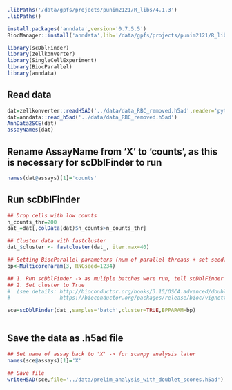 
```r
.libPaths('/data/gpfs/projects/punim2121/R_libs/4.1.3')
.libPaths()
```

```r
install.packages('anndata',version='0.7.5.5')
BiocManager::install('anndata',lib='/data/gpfs/projects/punim2121/R_libs/4.1.3',force = TRUE)
```


```r
library(scDblFinder)
library(zellkonverter)
library(SingleCellExperiment)
library(BiocParallel)
library(anndata)
```
## Read data
```r
dat=zellkonverter::readH5AD('../data/data_RBC_removed.h5ad',reader='python')
dat=anndata::read_h5ad('../data/data_RBC_removed.h5ad')
AnnData2SCE(dat)
assayNames(dat)
```

## Rename AssayName from 'X' to 'counts', as this is necessary for scDblFinder to run
```r
names(dat@assays)[1]='counts'
```

## Run scDblFinder 

```r
## Drop cells with low counts
n_counts_thr=200
dat_=dat[,colData(dat)$n_counts>n_counts_thr]

## Cluster data with fastcluster 
dat_$cluster <- fastcluster(dat_, iter.max=40)

## Setting BiocParallel parameters (num of parallel threads + set seed)
bp<-MulticoreParam(3, RNGseed=1234)

## 1. Run scDblFinder -> as muliple batches were run, tell scDblFinder which samples were in one batch
## 2. Set cluster to True 
#  (see details: http://bioconductor.org/books/3.15/OSCA.advanced/doublet-detection.html
#                https://bioconductor.org/packages/release/bioc/vignettes/scDblFinder/inst/doc/scDblFinder.html)

sce=scDblFinder(dat_,samples='batch',cluster=TRUE,BPPARAM=bp)
  
```

## Save the data as .h5ad file
```r
## Set name of assay back to 'X' -> for scanpy analysis later
names(sce@assays)[1]='X'

## Save file
writeH5AD(sce,file='../data/prelim_analysis_with_doublet_scores.h5ad')
```


